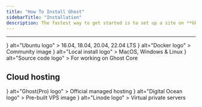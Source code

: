 ```yaml
---
title: "How To Install Ghost"
sidebarTitle: "Installation"
description: The fastest way to get started is to set up a site on **Ghost(Pro)**. If you're running a self-hosted instance, we strongly recommend an Ubuntu server with at least 1GB of memory to run Ghost.
---
```


***

<CardGroup cols={2}>
  <Card
    title="Ubuntu"
    href="/install/ubuntu/"
    icon={<UbuntuLogo />}
    alt="Ubuntu logo"
  >
    16.04, 18.04, 20.04, 22.04 LTS
  </Card>
  <Card
    title="Docker"
    href="/install/docker/"
    icon={<DockerLogo />}
    alt="Docker logo"
  >
    Community image
  </Card>
  <Card
    title="Local install"
    href="/install/local/"
    icon={<LocalInstallLogo />}
    alt="Local install logo"
  >
    MacOS, Windows & Linux
  </Card>
  <Card
    title="Install from source"
    href="/install/source/"
    icon={<SourceLogo />}
    alt="Source code logo"
  >
    For working on Ghost Core
  </Card>
</CardGroup>

## Cloud hosting

<CardGroup cols={3}>
  <Card
    title="Ghost(Pro)"
    href="https://ghost.org/pricing/"
    icon={<GhostProLogo />}
    alt="Ghost(Pro) logo"
  >
    Official managed hosting
  </Card>
  <Card
    title="Digital Ocean"
    href="/install/digitalocean/"
    icon={<DigitalOceanLogo />}
    alt="Digital Ocean logo"
  >
    Pre-built VPS image
  </Card>
  <Card
    title="Linode"
    href="/install/linode/"
    icon={<LinodeLogo />}
    alt="Linode logo"
  >
    Virtual private servers
  </Card>
</CardGroup>